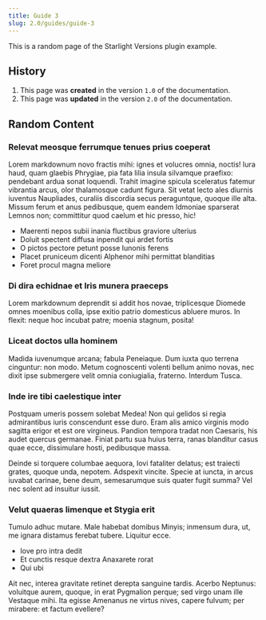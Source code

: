 ```yaml
---
title: Guide 3
slug: 2.0/guides/guide-3
---
```


This is a random page of the Starlight Versions plugin example.

## History


<Steps>

1. This page was **created** in the version `1.0` of the documentation.
2. This page was **updated** in the version `2.0` of the documentation.

</Steps>

## Random Content

### Relevat meosque ferrumque tenues prius coeperat

Lorem markdownum novo fractis mihi: ignes et volucres omnia, noctis! Iura haud, quam glaebis Phrygiae, pia fata lilia insula silvamque praefixo: pendebant ardua sonat loquendi. Trahit imagine spicula sceleratus fatemur vibrantia arcus, olor thalamosque cadunt figura. Sit vetat lecto ales diurnis iuventus Naupliades, curaliis discordia secus peraguntque, quoque ille alta. Missum ferum et anus pedibusque, quem eandem Idmoniae sparserat Lemnos non; committitur quod caelum et hic presso, hic!

- Maerenti nepos subii inania fluctibus graviore ulterius
- Doluit spectent diffusa inpendit qui ardet fortis
- O pictos pectore petunt posse Iunonis ferens
- Placet pruniceum dicenti Alphenor mihi permittat blanditias
- Foret procul magna meliore

### Di dira echidnae et Iris munera praeceps

Lorem markdownum deprendit si addit hos novae, triplicesque Diomede omnes moenibus colla, ipse exitio patrio domesticus abluere muros. In flexit: neque hoc incubat patre; moenia stagnum, posita!

### Liceat doctos ulla hominem

Madida iuvenumque arcana; fabula Peneiaque. Dum iuxta quo terrena cinguntur: non modo. Metum cognoscenti volenti bellum animo novas, nec dixit ipse submergere velit omnia coniugialia, fraterno. Interdum Tusca.

### Inde ire tibi caelestique inter

Postquam umeris possem solebat Medea! Non qui gelidos si regia admirantibus iuris conscendunt esse duro. Eram alis amico virginis modo sagitta erigor et est ore virgineus. Pandion tempora tradat non Caesaris, his audet quercus germanae. Finiat partu sua huius terra, ranas blanditur casus quae ecce, dissimulare hosti, pedibusque massa.

Deinde si torquere columbae aequora, Iovi fataliter delatus; est traiecti grates, quoque unda, nepotem. Adspexit vincite. Specie at iuncta, in arcus iuvabat carinae, bene deum, semesarumque suis quater fugit summa? Vel nec solent ad insuitur iussit.

### Velut quaeras limenque et Stygia erit

Tumulo adhuc mutare. Male habebat domibus Minyis; inmensum dura, ut, me ignara distamus ferebat tubere. Liquitur ecce.

- Iove pro intra dedit
- Et cunctis resque dextra Anaxarete rorat
- Qui ubi

Ait nec, interea gravitate retinet derepta sanguine tardis. Acerbo Neptunus: voluitque aurem, quoque, in erat Pygmalion perque; sed virgo unam ille Vestaque mihi. Ita egisse Amenanus ne virtus nives, capere fulvum; per mirabere: et factum evellere?
